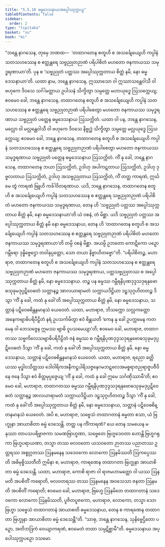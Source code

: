 ```yaml
---
title: "5.5.10 ဓမ္မဒေသနာယအပ္ပေါဿုက္ကပဉှ"
tableOfContents: false
sidebar:
  order: 2
type: "tipitaka"
basket: "su"
book: "mi"
---
```



<DynamicBreadcrumb />

<Division number="169" book="mi">

<Paragraph number="1033" book="mi">
“ဘန္တေ နာဂသေန, တုမှေ ဘဏထ—  ‘တထာဂတေန စတူဟိ စ အသင်္ချေယျေဟိ ကပ္ပါနံ သတသဟဿေန စ ဧတ္ထန္တရေ သဗ္ဗညုတဉာဏံ ပရိပါစိတံ မဟတော ဇနကာယဿ သမုဒ္ဓရဏာယာ’တိ. ပုန စ ‘သဗ္ဗညုတံ ပတ္တဿ အပ္ပေါဿုက္ကတာယ စိတ္တံ နမိ, နော ဓမ္မဒေသနာယာ’တိ.
</Paragraph>

<Paragraph number="1034" book="mi">
ယထာ နာမ, ဘန္တေ နာဂသေန, ဣဿာသော ဝါ ဣဿာသန္တေဝါသီ ဝါ ဗဟုကေ ဒိဝသေ သင်္ဂါမတ္ထာယ ဥပါသနံ သိက္ခိတွာ သမ္ပတ္တေ မဟာယုဒ္ဓေ ဩသက္ကေယျ; ဧဝမေဝ ခေါ, ဘန္တေ နာဂသေန, တထာဂတေန စတူဟိ စ အသင်္ချေယျေဟိ ကပ္ပါနံ သတသဟဿေန စ ဧတ္ထန္တရေ သဗ္ဗညုတဉာဏံ ပရိပါစေတွာ မဟတော ဇနကာယဿ သမုဒ္ဓရဏာယ သဗ္ဗညုတံ ပတ္တေန ဓမ္မဒေသနာယ ဩသက္ကိတံ.
</Paragraph>

<Paragraph number="1035" book="mi">
ယထာ ဝါ ပန, ဘန္တေ နာဂသေန, မလ္လော ဝါ မလ္လန္တေဝါသီ ဝါ ဗဟုကေ ဒိဝသေ နိဗ္ဗုဒ္ဓံ သိက္ခိတွာ သမ္ပတ္တေ မလ္လယုဒ္ဓေ ဩသက္ကေယျ; ဧဝမေဝ ခေါ, ဘန္တေ နာဂသေန, တထာဂတေန စတူဟိ စ အသင်္ချေယျေဟိ ကပ္ပါနံ သတသဟဿေန စ ဧတ္ထန္တရေ သဗ္ဗညုတဉာဏံ ပရိပါစေတွာ မဟတော ဇနကာယဿ သမုဒ္ဓရဏာယ သဗ္ဗညုတံ ပတ္တေန ဓမ္မဒေသနာယ ဩသက္ကိတံ.
</Paragraph>

<Paragraph number="1036" book="mi">
ကိံ နု ခေါ, ဘန္တေ နာဂသေန, တထာဂတေန ဘယာ ဩသက္ကိတံ, ဥဒါဟု အပါကဋတာယ ဩသက္ကိတံ, ဥဒါဟု ဒုဗ္ဗလတာယ ဩသက္ကိတံ, ဥဒါဟု အသဗ္ဗညုတာယ ဩသက္ကိတံ, ကိံ တတ္ထ ကာရဏံ, ဣင်္ဃ မေ တွံ ကာရဏံ ဗြူဟိ ကင်္ခါဝိတရဏာယ. ယဒိ, ဘန္တေ နာဂသေန, တထာဂတေန စတူဟိ စ အသင်္ချေယျေဟိ ကပ္ပါနံ သတသဟဿေန စ ဧတ္ထန္တရေ သဗ္ဗညုတဉာဏံ ပရိပါစိတံ မဟတော ဇနကာယဿ သမုဒ္ဓရဏာယ, တေန ဟိ ‘သဗ္ဗညုတံ ပတ္တဿ အပ္ပေါဿုက္ကတာယ စိတ္တံ နမိ, နော ဓမ္မဒေသနာယာ’တိ ယံ ဝစနံ, တံ မိစ္ဆာ. ယဒိ သဗ္ဗညုတံ ပတ္တဿ အပ္ပေါဿုက္ကတာယ စိတ္တံ နမိ နော ဓမ္မဒေသနာယ, တေန ဟိ ‘တထာဂတေန စတူဟိ စ အသင်္ချေယျေဟိ ကပ္ပါနံ သတသဟဿေန စ ဧတ္ထန္တရေ သဗ္ဗညုတဉာဏံ ပရိပါစိတံ မဟတော ဇနကာယဿ သမုဒ္ဓရဏာယာ’တိ တမ္ပိ ဝစနံ မိစ္ဆာ. အယမ္ပိ ဥဘတော ကောဋိကော ပဉှော ဂမ္ဘီရော ဒုန္နိဗ္ဗေဌော တဝါနုပ္ပတ္တော, သော တယာ နိဗ္ဗာဟိတဗ္ဗော”တိ.
</Paragraph>

<Paragraph number="1037" book="mi">
“ပရိပါစိတဉ္စ, မဟာရာဇ, တထာဂတေန စတူဟိ စ အသင်္ချေယျေဟိ ကပ္ပါနံ သတသဟဿေန စ ဧတ္ထန္တရေ သဗ္ဗညုတဉာဏံ မဟတော ဇနကာယဿ သမုဒ္ဓရဏာယ, ပတ္တသဗ္ဗညုတဿ စ အပ္ပေါဿုက္ကတာယ စိတ္တံ နမိ, နော ဓမ္မဒေသနာယ. တဉ္စ ပန ဓမ္မဿ ဂမ္ဘီရနိပုဏဒုဒ္ဒသဒုရနုဗောဓသုခုမဒုပ္ပဋိဝေဓတံ သတ္တာနဉ္စ အာလယာရာမတံ သက္ကာယဒိဋ္ဌိယာ ဒဠှသုဂ္ဂဟိတတဉ္စ ဒိသွာ ‘ကိံ နု ခေါ, ကထံ နု ခေါ’တိ အပ္ပေါဿုက္ကတာယ စိတ္တံ နမိ, နော ဓမ္မဒေသနာယ, သတ္တာနံ ပဋိဝေဓစိန္တနမာနသံ ယေဝေတံ.
</Paragraph>

<Paragraph number="1038" book="mi">
ယထာ, မဟာရာဇ, ဘိသက္ကော သလ္လကတ္တော အနေကဗျာဓိပရိပီဠိတံ နရံ ဥပသင်္ကမိတွာ ဧဝံ စိန္တယတိ ‘ကေန နု ခေါ ဥပက္ကမေန ကတမေန ဝါ ဘေသဇ္ဇေန ဣမဿ ဗျာဓိ ဝူပသမေယျာ’တိ; ဧဝမေဝ ခေါ, မဟာရာဇ, တထာဂတဿ သဗ္ဗကိလေသဗျာဓိပရိပီဠိတံ ဇနံ ဓမ္မဿ စ ဂမ္ဘီရနိပုဏဒုဒ္ဒသဒုရနုဗောဓသုခုမဒုပ္ပဋိဝေဓတံ ဒိသွာ ‘ကိံ နု ခေါ, ကထံ နု ခေါ’တိ အပ္ပေါဿုက္ကတာယ စိတ္တံ နမိ, နော ဓမ္မဒေသနာယ, သတ္တာနံ ပဋိဝေဓစိန္တနမာနသံ ယေဝေတံ.
</Paragraph>

<Paragraph number="1039" book="mi">
ယထာ, မဟာရာဇ, ရညော ခတ္တိယဿ မုဒ္ဓါဝသိတ္တဿ ဒေါဝါရိကအနီကဋ္ဌပါရိသဇ္ဇနေဂမဘဋဗလအမစ္စရာဇညရာဇူပဇီဝိနေ ဇနေ ဒိသွာ ဧဝံ စိတ္တမုပ္ပဇ္ဇေယျ ‘ကိံ နု ခေါ, ကထံ နု ခေါ ဣမေ သင်္ဂဏှိဿာမီ’တိ; ဧဝမေဝ ခေါ, မဟာရာဇ, တထာဂတဿ ဓမ္မဿ ဂမ္ဘီရနိပုဏဒုဒ္ဒသဒုရနုဗောဓသုခုမဒုပ္ပဋိဝေဓတံ သတ္တာနဉ္စ အာလယာရာမတံ သက္ကာယဒိဋ္ဌိယာ ဒဠှသုဂ္ဂဟိတတဉ္စ ဒိသွာ ‘ကိံ နု ခေါ, ကထံ နု ခေါ’တိ အပ္ပေါဿုက္ကတာယ စိတ္တံ နမိ, နော ဓမ္မဒေသနာယ, သတ္တာနံ ပဋိဝေဓစိန္တနမာနသံ ယေဝေတံ.
</Paragraph>

<Paragraph number="1040" book="mi">
အပိ စ, မဟာရာဇ, သဗ္ဗေသံ တထာဂတာနံ ဓမ္မတာ ဧသာ, ယံ ဗြဟ္မုနာ အာယာစိတာ ဓမ္မံ ဒေသေန္တိ. တတ္ထ ပန ကိံကာရဏံ? ယေ တေန သမယေန မနုဿာ တာပသပရိဗ္ဗာဇကာ သမဏဗြာဟ္မဏာ, သဗ္ဗေတေ ဗြဟ္မဒေဝတာ ဟောန္တိ ဗြဟ္မဂရုကာ ဗြဟ္မပရာယဏာ, တသ္မာ တဿ ဗလဝတော ယသဝတော ဉာတဿ ပညာတဿ ဥတ္တရဿ အစ္စုဂ္ဂတဿ ဩနမနေန သဒေဝကော လောကော ဩနမိဿတိ ဩကပ္ပေဿတိ အဓိမုစ္စိဿတီတိ ဣမိနာ စ, မဟာရာဇ, ကာရဏေန တထာဂတာ ဗြဟ္မုနာ အာယာစိတာ ဓမ္မံ ဒေသေန္တိ.
</Paragraph>

<Paragraph number="1041" book="mi">
ယထာ, မဟာရာဇ, ကောစိ ရာဇာ ဝါ ရာဇမဟာမတ္တော ဝါ ယဿ ဩနမတိ အပစိတိံ ကရောတိ, ဗလဝတရဿ တဿ ဩနမနေန အဝသေသာ ဇနတာ ဩနမတိ အပစိတိံ ကရောတိ; ဧဝမေဝ ခေါ, မဟာရာဇ, ဗြဟ္မေ ဩနမိတေ တထာဂတာနံ သဒေဝကော လောကော ဩနမိဿတိ, ပူဇိတပူဇကော, မဟာရာဇ, လောကော, တသ္မာ သော ဗြဟ္မာ သဗ္ဗေသံ တထာဂတာနံ အာယာစတိ ဓမ္မဒေသနာယ, တေန စ ကာရဏေန တထာဂတာ ဗြဟ္မုနာ အာယာစိတာ ဓမ္မံ ဒေသေန္တီ”တိ. “သာဓု, ဘန္တေ နာဂသေန, သုနိဗ္ဗေဌိတော ပဉှော, အတိဘဒြကံ ဝေယျာကရဏံ, ဧဝမေတံ တထာ သမ္ပဋိစ္ဆာမီ”တိ.

</Paragraph>
</Division>

<Paragraph number="1042" type="center" book="mi">
ဓမ္မဒေသနာယ အပ္ပေါဿုက္ကပဉှော ဒသမော.
</Paragraph>